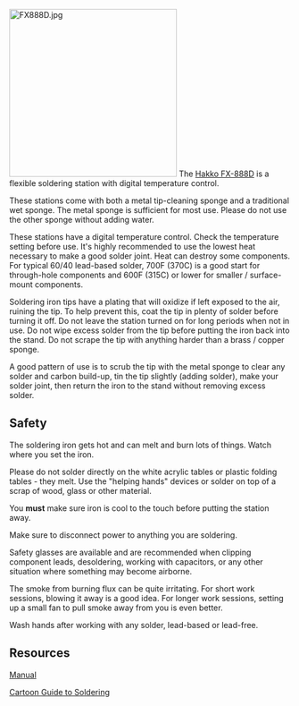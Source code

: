 [[File:FX888D.jpg|right|300px]]
The [https://www.hakko.com/english/products/hakko_fx888d.html Hakko FX-888D] is a flexible soldering station with digital temperature control.

These stations come with both a metal tip-cleaning sponge and a traditional wet sponge. The metal sponge is sufficient for most use. Please do not use the other sponge without adding water.

These stations have a digital temperature control. Check the temperature setting before use. It's highly recommended to use the lowest heat necessary to make a good solder joint. Heat can destroy some components. For typical 60/40 lead-based solder, 700F (370C) is a good start for through-hole components and 600F (315C) or lower for smaller / surface-mount components.

Soldering iron tips have a plating that will oxidize if left exposed to the air, ruining the tip. To help prevent this, coat the tip in plenty of solder before turning it off. Do not leave the station turned on for long periods when not in use. Do not wipe excess solder from the tip before putting the iron back into the stand. Do not scrape the tip with anything harder than a brass / copper sponge.

A good pattern of use is to scrub the tip with the metal sponge to clear any solder and carbon build-up, tin the tip slightly (adding solder), make your solder joint, then return the iron to the stand without removing excess solder.

== Safety ==

The soldering iron gets hot and can melt and burn lots of things. Watch where you set the iron. 

Please do not solder directly on the white acrylic tables or plastic folding tables - they melt. Use the "helping hands" devices or solder on top of a scrap of wood, glass or other material.

You '''must''' make sure iron is cool to the touch before putting the station away.

Make sure to disconnect power to anything you are soldering.

Safety glasses are available and are recommended when clipping component leads, desoldering, working with capacitors, or any other situation where something may become airborne. 

The smoke from burning flux can be quite irritating. For short work sessions, blowing it away is a good idea. For longer work sessions, setting up a small fan to pull smoke away from you is even better.

Wash hands after working with any solder, lead-based or lead-free.

== Resources ==

[https://drive.google.com/open?id=0B1BiUKpVQf5nYkVhUWdlS2ItZ0E Manual]

[https://drive.google.com/open?id=0B1BiUKpVQf5nQTFlYzFLbnFORmc Cartoon Guide to Soldering]

